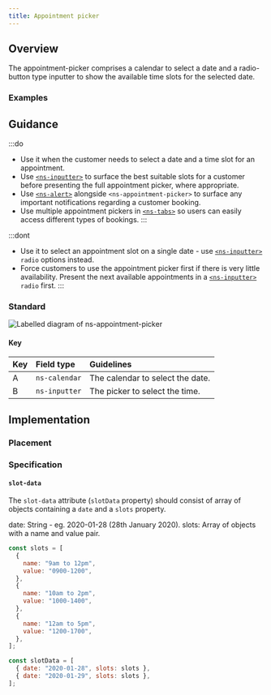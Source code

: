 ```yaml
---
title: Appointment picker
---
```




## Overview

<CompDetails name={componentName} />

The appointment-picker comprises a calendar to select a date and a radio-button type inputter to show the available time slots for the selected date.

### Examples

<ExampleViewer type="standard" />

## Guidance

:::do
- Use it when the customer needs to select a date and a time slot for an appointment.
- Use [`<ns-inputter>`](/components/ns-inputter) to surface the best suitable slots for a customer before presenting the full appointment picker, where appropriate.
- Use [`<ns-alert>`](/components/ns-alert) alongside `<ns-appointment-picker>` to surface any important notifications regarding a customer booking.
- Use multiple appointment pickers in [`<ns-tabs>`](/components/ns-tabs) so users can easily access different types of bookings.
:::

:::dont
- Use it to select an appointment slot on a single date - use [`<ns-inputter>`](/components/ns-inputter#most-common-input-types) `radio` options instead.
- Force customers to use the appointment picker first if there is very little availability. Present the next available appointments in a [`<ns-inputter>`](/components/ns-inputter#most-common-input-types) `radio` first.
:::

### Standard

![Labelled diagram of ns-appointment-picker](@assets/components/ns-appointment-picker/guidance.webp)

#### Key

| Key | Field type | Guidelines |
| :--- | :--- | :--- |
| <span class="marker">A</span> | `ns-calendar` | The calendar to select the date. |
| <span class="marker">B</span> | `ns-inputter` | The picker to select the time. |

## Implementation

### Placement

<Placement name={componentName} />

### Specification

<Specification name={componentName} />

#### `slot-data`

The `slot-data` attribute (`slotData` property) should consist of array of objects containing a `date` and a `slots` property.

date: String - eg. 2020-01-28 (28th January 2020).
slots: Array of objects with a name and value pair.

```js
const slots = [
  {
    name: "9am to 12pm",
    value: "0900-1200",
  },
  {
    name: "10am to 2pm",
    value: "1000-1400",
  },
  {
    name: "12am to 5pm",
    value: "1200-1700",
  },
];

const slotData = [
  { date: "2020-01-28", slots: slots },
  { date: "2020-01-29", slots: slots },
];
```

